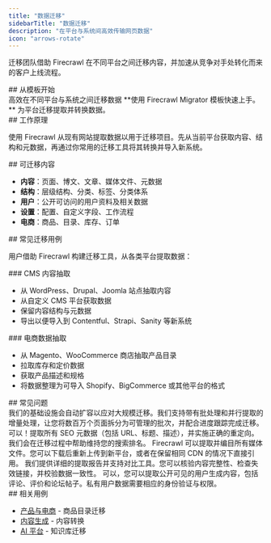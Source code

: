 ```yaml
---
title: "数据迁移"
sidebarTitle: "数据迁移"
description: "在平台与系统间高效传输网页数据"
icon: "arrows-rotate"
---
```


迁移团队借助 Firecrawl 在不同平台之间迁移内容，并加速从竞争对手处转化而来的客户上线流程。

<div id="start-with-a-template">
  ## 从模板开始
</div>

<Card title="Firecrawl Migrator" icon="github" href="https://github.com/mendableai/firecrawl-migrator">
  高效在不同平台与系统之间迁移数据
</Card>

<Note>
  **使用 Firecrawl Migrator 模板快速上手。** 为平台迁移提取并转换数据。
</Note>

<div id="how-it-works">
  ## 工作原理
</div>

使用 Firecrawl 从现有网站提取数据以用于迁移项目。先从当前平台获取内容、结构和元数据，再通过你常用的迁移工具将其转换并导入新系统。

<div id="what-you-can-migrate">
  ## 可迁移内容
</div>

* **内容**：页面、博文、文章、媒体文件、元数据
* **结构**：层级结构、分类、标签、分类体系
* **用户**：公开可访问的用户资料及相关数据
* **设置**：配置、自定义字段、工作流程
* **电商**：商品、目录、库存、订单

<div id="common-migration-use-cases">
  ## 常见迁移用例
</div>

用户借助 Firecrawl 构建迁移工具，从各类平台提取数据：

<div id="cms-content-extraction">
  ### CMS 内容抽取
</div>

* 从 WordPress、Drupal、Joomla 站点抽取内容
* 从自定义 CMS 平台获取数据
* 保留内容结构与元数据
* 导出以便导入到 Contentful、Strapi、Sanity 等新系统

<div id="e-commerce-data-extraction">
  ### 电商数据抽取
</div>

* 从 Magento、WooCommerce 商店抽取产品目录
* 拉取库存和定价数据
* 获取产品描述和规格
* 将数据整理为可导入 Shopify、BigCommerce 或其他平台的格式

<div id="faqs">
  ## 常见问题
</div>

<AccordionGroup>
  <Accordion title="How do you handle large-scale migrations?">
    我们的基础设施会自动扩容以应对大规模迁移。我们支持带有批处理和并行提取的增量处理，让您将数百万个页面拆分为可管理的批次，并配合进度跟踪完成迁移。
  </Accordion>

  <Accordion title="Can I preserve SEO value during migration?">
    可以！提取所有 SEO 元数据（包括 URL、标题、描述），并实施正确的重定向。我们会在迁移过程中帮助维持您的搜索排名。
  </Accordion>

  <Accordion title="What about media files and attachments?">
    Firecrawl 可以提取并编目所有媒体文件。您可以下载后重新上传到新平台，或者在保留相同 CDN 的情况下直接引用。
  </Accordion>

  <Accordion title="How do I validate the migration?">
    我们提供详细的提取报告并支持对比工具。您可以核验内容完整性、检查失效链接，并校验数据一致性。
  </Accordion>

  <Accordion title="Can I migrate user-generated content and comments?">
    可以，您可以提取公开可见的用户生成内容，包括评论、评价和论坛帖子。私有用户数据需要相应的身份验证与权限。
  </Accordion>
</AccordionGroup>

<div id="related-use-cases">
  ## 相关用例
</div>

* [产品与电商](/zh/use-cases/product-ecommerce) - 商品目录迁移
* [内容生成](/zh/use-cases/content-generation) - 内容转换
* [AI 平台](/zh/use-cases/ai-platforms) - 知识库迁移